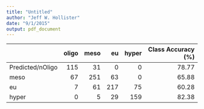 ```yaml
---
title: "Untitled"
author: "Jeff W. Hollister"
date: "9/1/2015"
output: pdf_document
---
```

|                 | oligo| meso|  eu| hyper| Class Accuracy (%)|
|:----------------|-----:|----:|---:|-----:|------------------:|
|Predicted/nOligo |   115|   31|   0|     0|              78.77|
|meso             |    67|  251|  63|     0|              65.88|
|eu               |     7|   61| 217|    75|              60.28|
|hyper            |     0|    5|  29|   159|              82.38|
